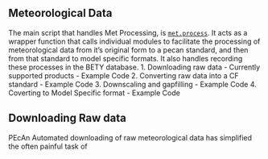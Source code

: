 ## Meteorological Data

The main script that handles Met Processing, is [`met.process`](https://github.com/PecanProject/pecan/blob/develop/modules/data.atmosphere/R/met.process.R). It acts as a wrapper function that calls individual modules to facilitate the processing of meteorological data from it's original form to a pecan standard, and then from that standard to model specific formats. It also handles recording these processes in the BETY database.
  1. Downloading raw data
    - Currently supported products
    - Example Code
  2. Converting raw data into a CF standard 
    - Example Code 
  3. Downscaling and gapfilling
    - Example Code 
  4. Coverting to Model Specific format
    - Example Code 
    

## Downloading Raw data 
  PEcAn Automated downloading of raw meteorological data has simplified the often painful task of 